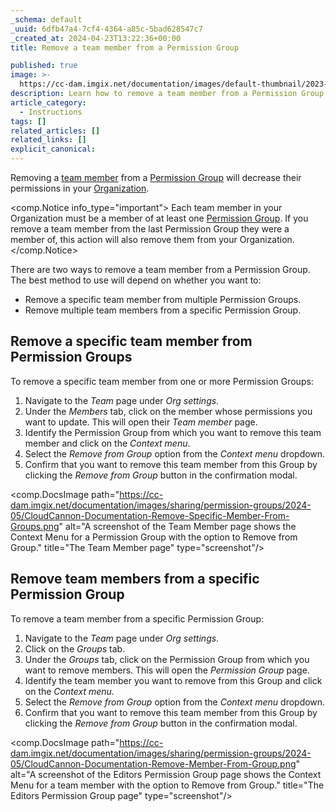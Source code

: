```yaml
---
_schema: default
_uuid: 6dfb47a4-7cf4-4364-a85c-5bad628547c7
_created_at: 2024-04-23T13:22:36+00:00
title: Remove a team member from a Permission Group

published: true
image: >-
  https://cc-dam.imgix.net/documentation/images/default-thumbnail/2023-Q4/CloudCannon-Documentation-Thumbnail.png
description: Learn how to remove a team member from a Permission Group.
article_category:
  - Instructions
tags: []
related_articles: []
related_links: []
explicit_canonical:
---
```

Removing a [team member](/documentation/articles/what-is-a-team-member/) from a [Permission Group](/documentation/articles/what-are-permission-groups/) will decrease their permissions in your [Organization](/documentation/articles/what-is-an-organization/).

<comp.Notice info_type="important">
  Each team member in your Organization must be a member of at least one [Permission Group](/documentation/articles/what-are-permission-groups/). If you remove a team member from the last Permission Group they were a member of, this action will also remove them from your Organization.
</comp.Notice>

There are two ways to remove a team member from a Permission Group. The best method to use will depend on whether you want to:

* Remove a specific team member from multiple Permission Groups.
* Remove multiple team members from a specific Permission Group.

## Remove a specific team member from Permission Groups

To remove a specific team member from one or more Permission Groups:

1. Navigate to the *Team* page under *Org settings*.
2. Under the *Members* tab, click on the member whose permissions you want to update. This will open their *Team member* page.
3. Identify the Permission Group from which you want to remove this team member and click on the *Context menu*.
4. Select the *Remove from Group* option from the *Context menu* dropdown.
5. Confirm that you want to remove this team member from this Group by clicking the *Remove from Group* button in the confirmation modal.

<comp.DocsImage path="https://cc-dam.imgix.net/documentation/images/sharing/permission-groups/2024-05/CloudCannon-Documentation-Remove-Specific-Member-From-Groups.png" alt="A screenshot of the Team Member page shows the Context Menu for a Permission Group with the option to Remove from Group." title="The Team Member page" type="screenshot"/>

## Remove team members from a specific Permission Group

To remove a team member from a specific Permission Group:

1. Navigate to the *Team* page under *Org settings*.
2. Click on the *Groups* tab.
3. Under the *Groups* tab, click on the Permission Group from which you want to remove members. This will open the *Permission Group* page.
4. Identify the team member you want to remove from this Group and click on the *Context menu*.
5. Select the *Remove from Group* option from the *Context menu* dropdown.
6. Confirm that you want to remove this team member from this Group by clicking the *Remove from Group* button in the confirmation modal.

<comp.DocsImage path="https://cc-dam.imgix.net/documentation/images/sharing/permission-groups/2024-05/CloudCannon-Documentation-Remove-Member-From-Group.png" alt="A screenshot of the Editors Permission Group page shows the Context Menu for a team member with the option to Remove from Group." title="The Editors Permission Group page" type="screenshot"/>